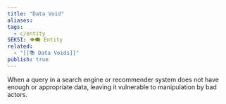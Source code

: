 ```yaml
---
title: "Data Void"
aliases: 
tags:
  - c/entity
SEKSI: 👁️‍🗨️ Entity
related:
  - "[[📚 Data Voids]]"
publish: true
---
```

When a query in a search engine or recommender system does not have enough or appropriate data, leaving it vulnerable to manipulation by bad actors.
